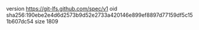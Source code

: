 version https://git-lfs.github.com/spec/v1
oid sha256:190ebe2e4d6d2573b9d52e2733a420146e899ef8897d77159df5c151b607dc54
size 1809
